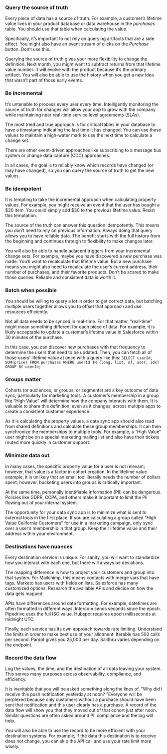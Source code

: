 ### Query the source of truth

Every piece of data has a source of truth. For example, a customer’s lifetime value lives in your product database or data warehouse in the _purchases_ table. You should use that table when calculating the value.

Specifically, it’s important to not rely on querying artifacts that are a side effect. You might also have an event stream of clicks on the _Purchase_ button. Don’t use this.

Querying the source of truth gives your more flexibility to change the definition. Next month, you might want to subtract returns from that lifetime value number. It will evolve with the product because it’s the primary artifact. You will also be able to use the history when you get a new idea that wasn’t part of those early events.

### Be incremental

It’s untenable to process every user every time. Intelligently monitoring the source of truth for changes will allow your app to grow with the company while maintaining near real-time service level agreements (SLAs).

The most tried and true approach is for critical tables in your database to have a timestamp indicating the last time it has changed. You can use these values to maintain a high-water mark to use the next time to calculate a change set.

There are other event-driven approaches like subscribing to a message bus system or change data capture (CDC) approaches.

In all cases, the goal is to reliably know which records have changed (or may have changed), so you can query the source of truth to get the new values.

### Be idempotent

It is tempting to take the incremental approach when calculating property values. For example, you might receive an event that the user has bought a $30 item. You could simply add $30 to the previous lifetime value. Resist this temptation.

The source of the truth can answer this question idempotently. This means you don’t need to rely on previous information. Always doing that query allows you to have reliable data. The benefit starts with the full history from the beginning and continues through to flexibility to make changes later.

You will also be able to handle adjacent triggers from your incremental change sets. For example, maybe you have discovered a new purchase was made. You’ll want to recalculate that lifetime value. But a new purchase means you might also need to recalculate the user’s current address, their number of purchases, and their favorite products. Don’t be scared to make those queries. Reliable and consistent data is worth it.

### Batch when possible

You should be willing to query a lot in order to get correct data, but batching multiple users together allows you to offset that approach and use resources efficiently.

Not all data needs to be synced in real-time. For that matter, “real-time” might mean something different for each piece of data. For example, it is likely acceptable to update a customer’s lifetime value in Salesforce within 30 minutes of the purchase.

In this case, you can discover new purchases with that frequency to determine the users that need to be updated. Then, you can fetch all of those users’ lifetime value at once with a query like this: `SELECT userId, SUM(price) FROM purchases WHERE userId IN (long, list, of, user, ids) GROUP BY userId;`

### Groups matter

Cohorts (or audiences, or groups, or segments) are a key outcome of data sync, particularly for marketing tools. A customer’s membership in a group like “High Value” will determine how the company interacts with them. It is valuable to share this definition, even as it changes, across multiple apps to create a consistent customer experience.

As it is calculating the property values, a data sync app should also read from shared definitions and calculate these group memberships. It can then synchronize the memberships to multiple tools. For example, a “High Value” user might be on a special marketing mailing list and also have their tickets routed more quickly in customer support.

### Minimize data out

In many cases, the specific property value for a user is not relevant; however, that value is a factor in cohort creation. In the lifetime value example, it is unlikely that an email tool literally needs the number of dollars spent; however, bucketing users into groups is critically important.

At the same time, personally identifiable information (PII) can be dangerous. Policies like GDPR, CCPA, and others make it important to limit the PII flowing out of your internal system.

The opportunity for your data sync app is to minimize what is sent to external tools in the first place. If you are calculating a group called “High Value California Customers” for use in a marketing campaign, only sync over a user’s membership in that group. Keep their lifetime value and their address within your environment.

### Destinations have nuances

Every destination service is unique. For sanity, you will want to standardize how you interact with each one, but there will always be deviations.

The mapping difference is how to project your customers and group into that system. For Mailchimp, this means contacts with merge vars that have tags. Marketo has users with fields on lists. Salesforce has many customized options. Research the available APIs and decide on how the data gets mapped.

APIs have differences around data formatting. For example, datetimes are often formatted in different ways. Intercom sends seconds since the epoch. Pipedrive uses the full ISO value. Hubspot requires epoch milliseconds at midnight UTC.

Finally, each service has its own approach towards rate limiting. Understand the limits in order to make best use of your allotment. Iterable has 500 calls per second. Pardot gives you 25,000 per day. Sailthru varies depending on the endpoint.

### Record the data flow

Log the values, the time, and the destination of all data leaving your system. This serves many purposes across observability, compliance, and efficiency.

It is inevitable that you will be asked something along the lines of, "Why did I receive this push notification yesterday at noon?
"Everyone will be perplexed because only customers without a purchase should have been sent that notification and this user clearly has a purchase. A record of the data flow will show you that they moved out of that cohort just after noon. Similar questions are often asked around PII compliance and the log will help.

You will also be able to use the record to be more efficient with your destination systems. For example, if the data this destination is to receive does not change, you can skip the API call and use your rate limit more wisely.
